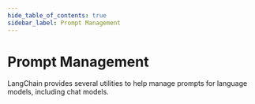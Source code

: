 ```yaml
---
hide_table_of_contents: true
sidebar_label: Prompt Management
---
```



# Prompt Management

LangChain provides several utilities to help manage prompts for language models, including chat models.

<DocCardList />
